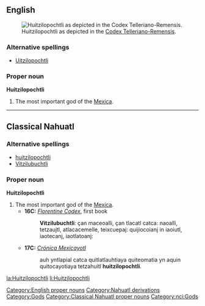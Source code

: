 ==English==
[[Image:Huitzilopochtli_telleriano.jpg|thumb|right|Huitzilopochtli as depicted in the [[w:Codex Telleriano-Remensis|Codex Telleriano-Remensis]].]]
===Alternative spellings===
*[[Uitzilopochtli]]
===Proper noun===
'''Huitzilopochtli'''

# The most important god of the [[Mexica]].
{{wikipedia}}
[[Category:English proper nouns]]
[[Category:Nahuatl derivations]]
[[Category:Gods]]
----
==Classical Nahuatl==
===Alternative spellings===
*[[huitzilopochtli]]
*[[Vitzilubuchtli]]
===Proper noun===
'''Huitzilopochtli'''

# The most important god of the [[Mexica]].
#*'''16C:''' ''[[w:Florentine Codex|Florentine Codex]]'', first book
#*:'''Vitzilubuchtli''': çan maceoalli, çan tlacatl catca: naoalli, tetzaujtl, atlacacemelle, teixcuepaj: quijiocoianj in iaoiutl, iaotecanj, iaotlatoanj:
#*'''17C:''' ''[[w:Crónica Mexicayotl|Crónica Mexicayotl]]''
#*:auh yntlapial catca quitlatlauhtiaya quiteomatia yn aquin quitocayotiaya tetzahuitl '''huitzilopochtli'''.
[[Category:Classical Nahuatl proper nouns]]
[[Category:nci:Gods]]

[[la:Huitzilopochtli]]
[[li:Huitzilopochtli]]